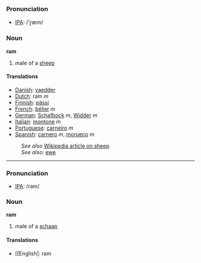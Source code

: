 === Pronunciation ===
*[[w:IPA|IPA]]: /'ɽæm/

=== Noun ===

'''ram'''

# male of a [[sheep]]

==== Translations ====
*[[Danish]]: [[vaedder]]
*[[Dutch]]: ram ''m''
*[[Finnish]]: [[pässi]]
*[[French]]: [[bélier]] ''m''
*[[German]]: [[Schafbock]] ''m'', [[Widder]] ''m''
*[[Italian]]: [[montone]] ''m''
*[[Portuguese]]: [[carneiro]] ''m''
*[[Spanish]]: [[carnero]] ''m'', [[morueco]] ''m''

:''See also'' [[w:sheep|Wikipedia article on sheep]]
:''See also'': [[ewe]]

----

=== Pronunciation ===
*[[w:IPA|IPA]]: /ram/

=== Noun ===

'''ram'''

# male of a [[schaap]]

==== Translations ====
*[[English]: ram